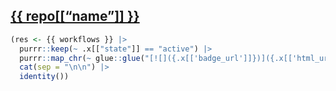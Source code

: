## [{{ repo[["name"]] }}]({{ repo[["html_url"]] }})

```r
(res <- {{ workflows }} |> 
  purrr::keep(~ .x[["state"]] == "active") |>
  purrr::map_chr(~ glue::glue("[![]({.x[['badge_url']]})]({.x[['html_url']]})")) |>
  cat(sep = "\n\n") |> 
  identity())
```


